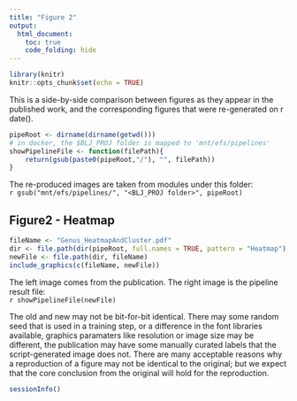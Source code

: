 ```yaml
---
title: "Figure 2"
output:
  html_document:
    toc: true
    code_folding: hide
---
```


```r
library(knitr)
knitr::opts_chunk$set(echo = TRUE)
```

This is a side-by-side comparison between figures as they appear in the published work, and the corresponding figures that were re-generated on ` `r date()` `.

```r
pipeRoot <- dirname(dirname(getwd()))
# in docker, the $BLJ_PROJ folder is mapped to 'mnt/efs/pipelines'
showPipelineFile <- function(filePath){
    return(gsub(paste0(pipeRoot,"/"), "", filePath))
}
```

The re-produced images are taken from modules under this folder:               
``r gsub("mnt/efs/pipelines/", "<BLJ_PROJ folder>", pipeRoot)``

## Figure2 - Heatmap

```r
fileName <- "Genus_HeatmapAndCluster.pdf"
dir <- file.path(dir(pipeRoot, full.names = TRUE, pattern = "Heatmap"), "output")
newFile <- file.path(dir, fileName) 
include_graphics(c(fileName, newFile))
```

The left image comes from the publication.  The right image is the pipeline result file:            
``r showPipelineFile(newFile)``


The old and new may not be bit-for-bit identical.  There may some random seed that is used in a training step, or a difference in the font libraries available, graphics paramaters like resolution or image size may be different, the publication may have some manually curated labels that the script-generated image does not.  There are many acceptable reasons why a reproduction of a figure may not be identical to the original; but we expect that the core conclusion from the original will hold for the reproduction.

```r
sessionInfo()
```

